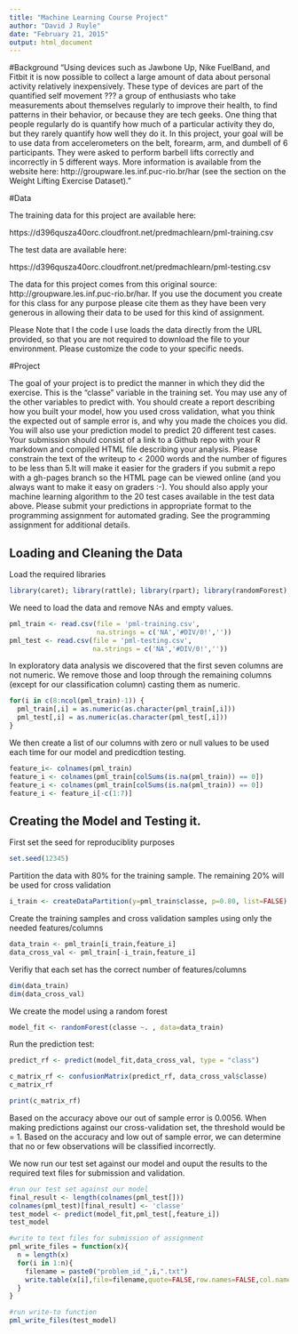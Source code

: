 ```yaml
---
title: "Machine Learning Course Project"
author: "David J Ruyle"
date: "February 21, 2015"
output: html_document
---
```


#Background
"Using devices such as Jawbone Up, Nike FuelBand, and Fitbit it is now possible to collect a large amount of data about personal activity relatively inexpensively. These type of devices are part of the quantified self movement ??? a group of enthusiasts who take measurements about themselves regularly to improve their health, to find patterns in their behavior, or because they are tech geeks. One thing that people regularly do is quantify how much of a particular activity they do, but they rarely quantify how well they do it. In this project, your goal will be to use data from accelerometers on the belt, forearm, arm, and dumbell of 6 participants. They were asked to perform barbell lifts correctly and incorrectly in 5 different ways. More information is available from the website here: http://groupware.les.inf.puc-rio.br/har (see the section on the Weight Lifting Exercise Dataset). "

#Data

The training data for this project are available here:

https://d396qusza40orc.cloudfront.net/predmachlearn/pml-training.csv

The test data are available here:

https://d396qusza40orc.cloudfront.net/predmachlearn/pml-testing.csv

The data for this project comes from this original source: http://groupware.les.inf.puc-rio.br/har. If you use the document you create for this class for any purpose please cite them as they have been very generous in allowing their data to be used for this kind of assignment.

Please Note that I the code I use loads the data directly from the URL provided, so that you are not required to download the file to your environment. Please customize the code to your specific needs.

#Project

The goal of your project is to predict the manner in which they did the exercise. This is the "classe" variable in the training set. You may use any of the other variables to predict with. You should create a report describing how you built your model, how you used cross validation, what you think the expected out of sample error is, and why you made the choices you did. You will also use your prediction model to predict 20 different test cases.
Your submission should consist of a link to a Github repo with your R markdown and compiled HTML file describing your analysis. Please constrain the text of the writeup to < 2000 words and the number of figures to be less than 5.It will make it easier for the graders if you submit a repo with a gh-pages branch so the HTML page can be viewed online (and you always want to make it easy on graders :-). You should also apply your machine learning algorithm to the 20 test cases available in the test data above. Please submit your predictions in appropriate format to the programming assignment for automated grading. See the programming assignment for additional details.


## Loading and Cleaning the Data

Load the required libraries


```r
library(caret); library(rattle); library(rpart); library(randomForest);
```

We need to load the data and remove NAs and empty values.

```r
pml_train <- read.csv(file = 'pml-training.csv',
                      na.strings = c('NA','#DIV/0!',''))
pml_test <- read.csv(file = 'pml-testing.csv',
                     na.strings = c('NA','#DIV/0!',''))
```

In exploratory data analysis we discovered that the first seven columns are not numeric. We remove those and loop through the remaining columns (except for our classification column) casting them as numeric.

```r
for(i in c(8:ncol(pml_train)-1)) {
  pml_train[,i] = as.numeric(as.character(pml_train[,i]))
  pml_test[,i] = as.numeric(as.character(pml_test[,i]))
}
```
We then create a list of our columns with zero or null values to be used each time for our model and predicdtion testing. 
```r
feature_i<- colnames(pml_train)
feature_i <- colnames(pml_train[colSums(is.na(pml_train)) == 0])
feature_i <- colnames(pml_train[colSums(is.na(pml_train)) == 0])
feature_i <- feature_i[-c(1:7)]
```

## Creating the Model and Testing it.

First set the seed for reproduciblity purposes
```r
set.seed(12345)
```

Partition the data with 80% for the training sample. The remaining 20% will be used for cross validation
```r
i_train <- createDataPartition(y=pml_train$classe, p=0.80, list=FALSE)
```

Create the training samples and cross validation samples using only the needed features/columns
```` r
data_train <- pml_train[i_train,feature_i]
data_cross_val <- pml_train[-i_train,feature_i]
````

Verifiy that each set has the correct number of features/columns
```` r
dim(data_train)
dim(data_cross_val)
````

We create the model using a random forest
```` r
model_fit <- randomForest(classe ~. , data=data_train)
````

Run the prediction test:
```` r
predict_rf <- predict(model_fit,data_cross_val, type = "class")
````

```` r
c_matrix_rf <- confusionMatrix(predict_rf, data_cross_val$classe)
c_matrix_rf
````

``` r
print(c_matrix_rf)
```
Based on the accuracy above our out of sample error is 0.0056. When making predictions against our cross-validation set, the threshold would be = 1. Based on the accuracy and low out of sample error, we can determine that no or few observations will be classified incorrectly. 

We now run our test set against our model and ouput the results to the required text files for submission and validation.

```` r
#run our test set against our model
final_result <- length(colnames(pml_test[]))
colnames(pml_test)[final_result] <- 'classe'
test_model <- predict(model_fit,pml_test[,feature_i])
test_model

#write to text files for submission of assignment
pml_write_files = function(x){
  n = length(x)
  for(i in 1:n){
    filename = paste0("problem_id_",i,".txt")
    write.table(x[i],file=filename,quote=FALSE,row.names=FALSE,col.names=FALSE)
  }
}

#run write-to function
pml_write_files(test_model)

````
